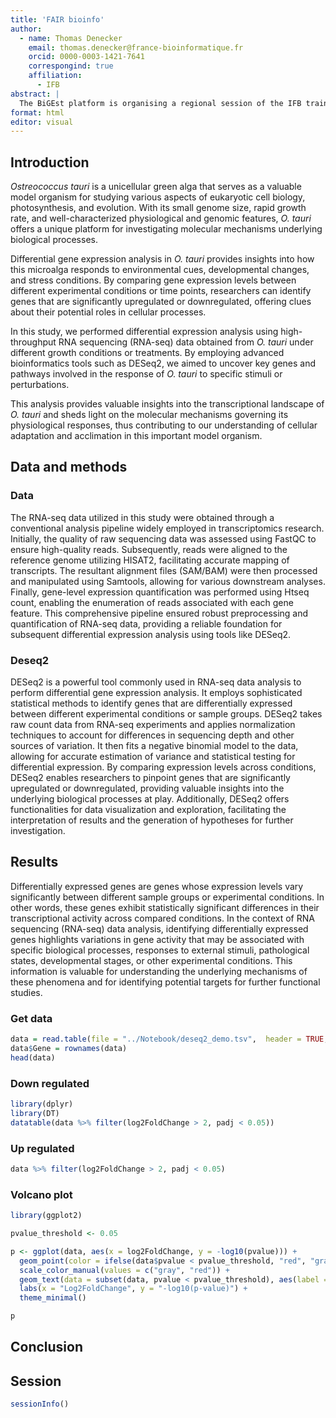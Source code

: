 ```yaml
---
title: 'FAIR bioinfo'
author: 
  - name: Thomas Denecker
    email: thomas.denecker@france-bioinformatique.fr
    orcid: 0000-0003-1421-7641
    correspongind: true
    affiliation:
      - IFB
abstract: |
  The BiGEst platform is organising a regional session of the IFB training course FAIR principles in a bioinformatics project from 9 to 11 April 2024 at the URFIST in Strasbourg, in the Studium, room E.02 in the Entresol.This 3-day course is aimed at bioinformaticians and biostatisticians wishing to acquire theoretical and practical skills on the FAIR principles (Easy to Find, Accessible, Interoperable, Reusable) applied to an analysis and/or development project.
format: html
editor: visual
---
```


## Introduction 

*Ostreococcus tauri* is a unicellular green alga that serves as a valuable model organism for studying various aspects of eukaryotic cell biology, photosynthesis, and evolution. With its small genome size, rapid growth rate, and well-characterized physiological and genomic features, *O. tauri* offers a unique platform for investigating molecular mechanisms underlying biological processes.

Differential gene expression analysis in *O. tauri* provides insights into how this microalga responds to environmental cues, developmental changes, and stress conditions. By comparing gene expression levels between different experimental conditions or time points, researchers can identify genes that are significantly upregulated or downregulated, offering clues about their potential roles in cellular processes.

In this study, we performed differential expression analysis using high-throughput RNA sequencing (RNA-seq) data obtained from *O. tauri* under different growth conditions or treatments. By employing advanced bioinformatics tools such as DESeq2, we aimed to uncover key genes and pathways involved in the response of *O. tauri* to specific stimuli or perturbations.

This analysis provides valuable insights into the transcriptional landscape of *O. tauri* and sheds light on the molecular mechanisms governing its physiological responses, thus contributing to our understanding of cellular adaptation and acclimation in this important model organism.

## Data and methods

### Data 

The RNA-seq data utilized in this study were obtained through a conventional analysis pipeline widely employed in transcriptomics research. Initially, the quality of raw sequencing data was assessed using FastQC to ensure high-quality reads. Subsequently, reads were aligned to the reference genome utilizing HISAT2, facilitating accurate mapping of transcripts. The resultant alignment files (SAM/BAM) were then processed and manipulated using Samtools, allowing for various downstream analyses. Finally, gene-level expression quantification was performed using Htseq count, enabling the enumeration of reads associated with each gene feature. This comprehensive pipeline ensured robust preprocessing and quantification of RNA-seq data, providing a reliable foundation for subsequent differential expression analysis using tools like DESeq2.

### Deseq2

DESeq2 is a powerful tool commonly used in RNA-seq data analysis to perform differential gene expression analysis. It employs sophisticated statistical methods to identify genes that are differentially expressed between different experimental conditions or sample groups. DESeq2 takes raw count data from RNA-seq experiments and applies normalization techniques to account for differences in sequencing depth and other sources of variation. It then fits a negative binomial model to the data, allowing for accurate estimation of variance and statistical testing for differential expression. By comparing expression levels across conditions, DESeq2 enables researchers to pinpoint genes that are significantly upregulated or downregulated, providing valuable insights into the underlying biological processes at play. Additionally, DESeq2 offers functionalities for data visualization and exploration, facilitating the interpretation of results and the generation of hypotheses for further investigation.

## Results

Differentially expressed genes are genes whose expression levels vary significantly between different sample groups or experimental conditions. In other words, these genes exhibit statistically significant differences in their transcriptional activity across compared conditions. In the context of RNA sequencing (RNA-seq) data analysis, identifying differentially expressed genes highlights variations in gene activity that may be associated with specific biological processes, responses to external stimuli, pathological states, developmental stages, or other experimental conditions. This information is valuable for understanding the underlying mechanisms of these phenomena and for identifying potential targets for further functional studies.

### Get data

```r
data = read.table(file = "../Notebook/deseq2_demo.tsv",  header = TRUE, row.names = 1, sep="\t")
data$Gene = rownames(data)
head(data)
```

### Down regulated

```r
library(dplyr)
library(DT)
datatable(data %>% filter(log2FoldChange > 2, padj < 0.05))
```

### Up regulated

```r
data %>% filter(log2FoldChange > 2, padj < 0.05)
```

### Volcano plot

```r
library(ggplot2)

pvalue_threshold <- 0.05

p <- ggplot(data, aes(x = log2FoldChange, y = -log10(pvalue))) +
  geom_point(color = ifelse(data$pvalue < pvalue_threshold, "red", "gray")) +
  scale_color_manual(values = c("gray", "red")) +
  geom_text(data = subset(data, pvalue < pvalue_threshold), aes(label = Gene), vjust = 1) +
  labs(x = "Log2FoldChange", y = "-log10(p-value)") +
  theme_minimal()

p
```

## Conclusion

## Session 

```r
sessionInfo()
```
